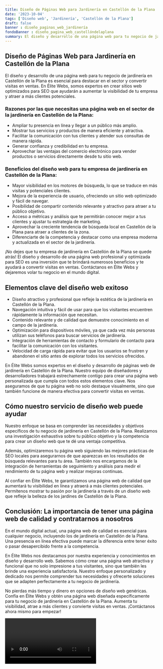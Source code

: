 ```yaml
---
title: Diseño de Páginas Web para Jardinería en Castellón de la Plana
date: '2023-10-04'
tags: ['Diseño web', 'Jardinería', 'Castellón de la Plana']
draft: false
banner : diseño_paginas_web_jardinería
fondoBanner : diseño_pagina_web_castellóndelaplana
summary: El diseño y desarrollo de una página web para tu negocio de jardinería en Castellón de la Plana es esencial para destacar en el sector y convertir visitas en ventas. En Élite Webs, somos expertos en crear sitios web optimizados para SEO que ayudarán a aumentar la visibilidad de tu empresa y atraer a más clientes potenciales.
---
```


## Diseño de Páginas Web para Jardinería en Castellón de la Plana

El diseño y desarrollo de una página web para tu negocio de jardinería en Castellón de la Plana es esencial para destacar en el sector y convertir visitas en ventas. En Élite Webs, somos expertos en crear sitios web optimizados para SEO que ayudarán a aumentar la visibilidad de tu empresa y atraer a más clientes potenciales.

### Razones por las que necesitas una página web en el sector de la jardinería en Castellón de la Plana:

- Ampliar tu presencia en línea y llegar a un público más amplio.
- Mostrar tus servicios y productos de manera eficiente y atractiva.
- Facilitar la comunicación con tus clientes y atender sus consultas de manera rápida.
- Generar confianza y credibilidad en tu empresa.
- Aprovechar las ventajas del comercio electrónico para vender productos o servicios directamente desde tu sitio web.

### Beneficios del diseño web para tu empresa de jardinería en Castellón de la Plana:

- Mayor visibilidad en los motores de búsqueda, lo que se traduce en más visitas y potenciales clientes.
- Mejora de la experiencia de usuario, ofreciendo un sitio web optimizado y fácil de navegar.
- Posibilidad de compartir contenido relevante y atractivo para atraer a tu público objetivo.
- Acceso a métricas y análisis que te permitirán conocer mejor a tus clientes y ajustar tu estrategia de marketing.
- Aprovechar la creciente tendencia de búsqueda local en Castellón de la Plana para atraer a clientes de la zona.
- Diferenciarte de la competencia y destacar como una empresa moderna y actualizada en el sector de la jardinería.

¡No dejes que tu empresa de jardinería en Castellón de la Plana se quede atrás! El diseño y desarrollo de una página web profesional y optimizada para SEO es una inversión que te brindará numerosos beneficios y te ayudará a convertir visitas en ventas. Contáctanos en Élite Webs y dejaremos volar tu negocio en el mundo digital.

<GifSeo />

<Cta />

## Elementos clave del diseño web exitoso

- Diseño atractivo y profesional que refleje la estética de la jardinería en Castellón de la Plana.
- Navegación intuitiva y fácil de usar para que los visitantes encuentren rápidamente la información que necesitan.
- Contenido relevante y de calidad que demuestre conocimiento en el campo de la jardinería.
- Optimización para dispositivos móviles, ya que cada vez más personas utilizan sus teléfonos para buscar servicios de jardinería.
- Integración de herramientas de contacto y formulario de contacto para facilitar la comunicación con los visitantes.
- Velocidad de carga rápida para evitar que los usuarios se frustren y abandonen el sitio antes de explorar todos los servicios ofrecidos.

En Élite Webs somos expertos en el diseño y desarrollo de páginas web de jardinería en Castellón de la Plana. Nuestro equipo de diseñadores y desarrolladores trabajará estrechamente contigo para crear una página web personalizada que cumpla con todos estos elementos clave. Nos aseguramos de que tu página web no solo destaque visualmente, sino que también funcione de manera efectiva para convertir visitas en ventas.

## Cómo nuestro servicio de diseño web puede ayudar

Nuestro enfoque se basa en comprender las necesidades y objetivos específicos de tu negocio de jardinería en Castellón de la Plana. Realizamos una investigación exhaustiva sobre tu público objetivo y la competencia para crear un diseño web que te dé una ventaja competitiva.

Además, optimizaremos tu página web siguiendo las mejores prácticas de SEO locales para asegurarnos de que aparezcas en los resultados de búsqueda relevantes para tu área. También nos encargamos de la integración de herramientas de seguimiento y análisis para medir el rendimiento de tu página web y realizar mejoras continuas.

Al confiar en Élite Webs, te garantizamos una página web de calidad que aumentará tu visibilidad en línea y atraerá a más clientes potenciales. Permítenos mostrar tu pasión por la jardinería a través de un diseño web que refleje la belleza de los jardines de Castellón de la Plana.

## Conclusión: La importancia de tener una página web de calidad y contratarnos a nosotros

En el mundo digital actual, una página web de calidad es esencial para cualquier negocio, incluyendo los de jardinería en Castellón de la Plana. Una presencia en línea efectiva puede marcar la diferencia entre tener éxito o pasar desapercibido frente a la competencia.

En Élite Webs nos destacamos por nuestra experiencia y conocimientos en diseño y desarrollo web. Sabemos cómo crear una página web atractiva y funcional que no solo impresione a tus visitantes, sino que también les brinde una experiencia satisfactoria. Nuestro enfoque personalizado y dedicado nos permite comprender tus necesidades y ofrecerte soluciones que se adapten perfectamente a tu negocio de jardinería.

No pierdas más tiempo y dinero en opciones de diseño web genéricas. Confía en Élite Webs y obtén una página web diseñada específicamente para tu negocio de jardinería en Castellón de la Plana. Aumenta tu visibilidad, atrae a más clientes y convierte visitas en ventas. ¡Contáctanos ahora mismo para empezar!

<Video />

<CtaBot job='Jardinería' city='Castellón de la Plana'/>

<Gmaps query='Castellón de la Plana+españa+maps' />
